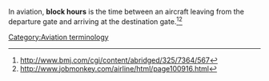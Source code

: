 {{Orphan|date=June 2006}} 
In aviation, '''block hours''' is the time between an aircraft leaving from the departure gate and arriving at the destination gate.<ref>http://www.bmj.com/cgi/content/abridged/325/7364/567</ref><ref>http://www.jobmonkey.com/airline/html/page100916.html</ref>
[[Category:Aviation terminology]]

{{Aviation-stub}}